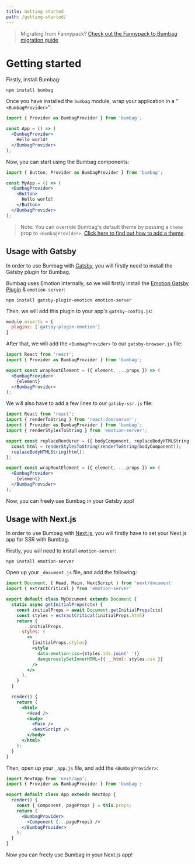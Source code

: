 ```yaml
---
title: Getting started
path: /getting-started/
---
```


> Migrating from Fannypack? [Check out the Fannypack to Bumbag migration guide](/migrating-from-fannypack)

<Box paddingY="major-1" />

# Getting started

Firstly, install Bumbag:

```
npm install bumbag
```

Once you have installed the `bumbag` module, wrap your application in a "`<BumbagProvider>`":

```jsx
import { Provider as BumbagProvider } from 'bumbag';

const App = () => (
  <BumbagProvider>
    Hello world!
  </BumbagProvider>
);
```

Now, you can start using the Bumbag components:

```jsx
import { Button, Provider as BumbagProvider } from 'bumbag';

const MyApp = () => (
  <BumbagProvider>
    <Button>
      Hello world!
    </Button>
  </BumbagProvider>
);
```

> Note: You can override Bumbag's default theme by passing a `theme` prop to `<BumbagProvider>`. [Click here to find out how to add a theme](/theming).

## Usage with Gatsby

In order to use Bumbag with [Gatsby](https://gatsbyjs.org/), you will firstly need to install the Gatsby plugin for Bumbag.

Bumbag uses Emotion internally, so we will firstly install the [Emotion Gatsby Plugin](https://www.gatsbyjs.org/packages/gatsby-plugin-emotion/) & `emotion-server`:

```
npm install gatsby-plugin-emotion emotion-server
```

Then, we will add this plugin to your app's `gatsby-config.js`:

```js
module.exports = {
  plugins: ['gatsby-plugin-emotion']
}
```

After that, we will add the `<BumbagProvider>` to our `gatsby-browser.js` file:

```jsx
import React from 'react';
import { Provider as BumbagProvider } from 'bumbag';

export const wrapRootElement = ({ element, ...props }) => (
  <BumbagProvider>
    {element}
  </BumbagProvider>
);
```

We will also have to add a few lines to our `gatsby-ssr.js` file:

```jsx
import React from 'react';
import { renderToString } from 'react-dom/server';
import { Provider as BumbagProvider } from 'bumbag';
import { renderStylesToString } from 'emotion-server';

export const replaceRenderer = ({ bodyComponent, replaceBodyHTMLString }) => {
  const html = renderStylesToString(renderToString(bodyComponent));
  replaceBodyHTMLString(html);
};

export const wrapRootElement = ({ element, ...props }) => (
  <BumbagProvider>
    {element}
  </BumbagProvider>
);
```

Now, you can freely use Bumbag in your Gatsby app!

## Usage with Next.js

In order to use Bumbag with [Next.js](https://nextjs.org/), you will firstly have to set your Next.js app for SSR with Bumbag.

Firstly, you will need to install `emotion-server`:

```
npm install emotion-server
```

Open up your `_document.js` file, and add the following:

```jsx
import Document, { Head, Main, NextScript } from 'next/document'
import { extractCritical } from 'emotion-server'

export default class MyDocument extends Document {
  static async getInitialProps(ctx) {
    const initialProps = await Document.getInitialProps(ctx)
    const styles = extractCritical(initialProps.html)
    return {
      ...initialProps,
      styles: (
        <>
          {initialProps.styles}
          <style
            data-emotion-css={styles.ids.join(' ')}
            dangerouslySetInnerHTML={{ __html: styles.css }}
          />
        </>
      ),
    }
  }

  render() {
    return (
      <html>
        <Head />
        <body>
          <Main />
          <NextScript />
        </body>
      </html>
    );
  }
}
```

Then, open up your `_app.js` file, and add the `<BumbagProvider>`:


```jsx
import NextApp from 'next/app';
import { Provider as BumbagProvider } from 'bumbag';

export default class App extends NextApp {
  render() {
    const { Component, pageProps } = this.props;
    return (
      <BumbagProvider>
        <Component {...pageProps} />
      </BumbagProvider>
    );
  }
}
```

Now you can freely use Bumbag in your Next.js app!

